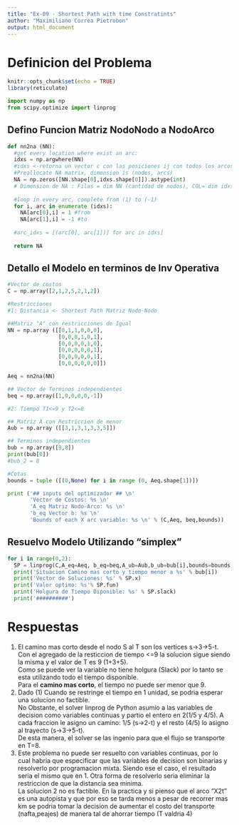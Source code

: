 ---
title: "Ex-09 - Shortest Path with time Constratints"
author: "Maximiliano Correa Pietrobon"
output: html_document
---
# Definicion del Problema
```{r setup, include=FALSE}
knitr::opts_chunk$set(echo = TRUE)
library(reticulate)
```

```{python ImportPyLibraries}
import numpy as np
from scipy.optimize import linprog
```
## Defino Funcion Matriz NodoNodo a NodoArco
```{python Fc_NN2NA}
def nn2na (NN):
  #get every location where exist an arc:
  idxs = np.argwhere(NN)
  #idxs <-retorna un vector c con las posiciones ij con todos los arcos [(i1,j1),(i2,j2),etc]
  #Preallocate NA matrix, dimension is (nodes, arcs)
  NA = np.zeros([NN.shape[0],idxs.shape[0]]).astype(int)
  # Dimension de NA : Filas = dim NN (cantidad de nodos), COL= dim idxs (cantidad de arcos)
  
  #loop in every arc, complete from (1) to (-1)
  for i, arc in enumerate (idxs):
    NA[arc[0],i] = 1 #from
    NA[arc[1],i] = -1 #to
    
  #arc_idxs = [(arc[0], arc[1])] for arc in idxs]
  
  return NA
```
## Detallo el Modelo en terminos de Inv Operativa
```{python ModeloPL}
#Vector de costos
C = np.array([2,1,2,5,2,1,2])

#Restricciones
#1: Distancia <- Shortest Path Matriz Nodo-Nodo

##Matriz "A" con restricciones de Igual
NN = np.array ([[0,1,1,0,0,0],
                [0,0,0,1,0,1],
                [0,0,0,0,1,0],
                [0,0,0,0,0,1],
                [0,0,0,0,0,1],
                [0,0,0,0,0,0]])

Aeq = nn2na(NN)

## Vector de Terminos independientes
beq = np.array([1,0,0,0,0,-1])

#2: Tiempo T1<=9 y T2<=8

## Matriz A con Restriccion de menor
Aub = np.array ([[3,1,3,1,3,3,5]])

## Terminos independientes
bub = np.array([9,8])
print(bub[0])
#bub_2 = 8

#Cotas
bounds = tuple ([(0,None) for i in range (0, Aeq.shape[1])])

print ('## inputs del optimizador ## \n'
       'Vector de Costos: %s \n'
       'A_eq Matriz Nodo-Arco: %s \n'
       'b_eq Vector b: %s \n'
       'Bounds of each X arc variable: %s \n' % (C,Aeq, beq,bounds))

```

## Resuelvo Modelo Utilizando "simplex"
```{python Run-Optimizador, warning=FALSE}
for i in range(0,2):
  SP = linprog(C,A_eq=Aeq, b_eq=beq,A_ub=Aub,b_ub=bub[i],bounds=bounds,method='simplex')
  print('Situacion Camino mas corto y tiempo menor a %s' % bub[i])
  print('Vector de Soluciones: %s' % SP.x)
  print('Valor optimo: %s'% SP.fun)
  print('Holgura de Tiempo Diponible: %s' % SP.slack)
  print('##########')

```
# Respuestas
1) El camino mas corto desde el nodo S al T son los vertices s->3->5-t.  
Con el agregado de la resticcion de tiempo <=9 la solucion sigue siendo la misma y el valor de T es 9 (1+3+5).  
Como se puede ver la variable no tiene holgura (Slack) por lo tanto se esta utilizando todo el tiempo disponible.  
Para el **camino mas corto**, el tiempo no puede ser menor que 9.  
2) Dado (1) Cuando se restringe el tiempo en 1 unidad, se podria esperar una solucion no factible.  
No Obstante, el solver linprog de Python asumio a las variables de decision como variables continuas y partio el entero en 2(1/5 y 4/5).
A cada fraccion le asigno un camino: 1/5 (s->2-t) y el resto (4/5) lo asigno al trayecto (s->3->5-t).  
De esta manera, el solver se las ingenio para que el flujo se transporte en T=8.  
3) Este problema no puede ser resuelto con variables continuas, por lo cual habria que especificar que las variables de decision son binarias y resolverlo por programacion mixta. Siendo ese el caso, el resultado seria el mismo que en 1.
Otra forma de resolverlo seria eliminar la restriccion de que la distancia sea minima.  
La solucion 2 no es factible. En la practica y si pienso que el arco "X2t" es una autopista y que por eso se tarda menos a pesar de recorrer mas km se podria tomar la decision de aumentar el costo del transporte (nafta,peajes) de manera tal de ahorrar tiempo (T valdria 4)

